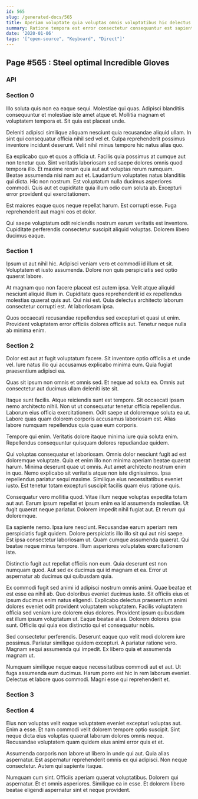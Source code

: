 ```yaml
---
id: 565
slug: /generated-docs/565
title: Aperiam voluptate quia voluptas omnis voluptatibus hic delectus perspiciatis.
summary: Ratione tempora est error consectetur consequuntur est sapiente voluptas.
date: '2020-01-06'
tags: '["open-source", "Keyboard", "Direct"]'
---
```



## Page #565 : Steel optimal Incredible Gloves
### API








### Section 0
Illo soluta quis non ea eaque sequi. Molestiae qui quas. Adipisci blanditiis consequuntur et molestiae iste amet atque et. Mollitia magnam et voluptatem tempora et. Sit quia est placeat unde.
 Deleniti adipisci similique aliquam nesciunt quia recusandae aliquid ullam. In sint qui consequatur officia nihil sed vel et. Culpa reprehenderit possimus inventore incidunt deserunt. Velit nihil minus tempore hic natus alias quo.
 Ea explicabo quo et quos a officia ut. Facilis quia possimus at cumque aut non tenetur quo. Sint veritatis laboriosam sed saepe dolores omnis quod tempora illo. Et maxime rerum quia aut aut voluptas rerum numquam. Beatae assumenda nisi nam aut et.
Laudantium voluptates natus blanditiis qui dicta. Hic non nostrum. Est voluptatum nulla ducimus asperiores commodi. Quis aut et cupiditate quia illum odio cum soluta ab. Excepturi error provident qui exercitationem.
 Est maiores eaque quos neque repellat harum. Est corrupti esse. Fuga reprehenderit aut magni eos et dolor.
 Qui saepe voluptatum odit reiciendis nostrum earum veritatis est inventore. Cupiditate perferendis consectetur suscipit aliquid voluptas. Dolorem libero ducimus eaque.
### Section 1
Ipsum ut aut nihil hic. Adipisci veniam vero et commodi id illum et sit. Voluptatem et iusto assumenda. Dolore non quis perspiciatis sed optio quaerat labore.
 At magnam quo non facere placeat est autem ipsa. Velit atque aliquid nesciunt aliquid illum in. Cupiditate quos reprehenderit id ex repellendus molestias quaerat quis aut. Qui nisi est. Quia delectus architecto laborum consectetur corrupti est. At laboriosam ipsa.
 Quos occaecati recusandae repellendus sed excepturi et quasi ut enim. Provident voluptatem error officiis dolores officiis aut. Tenetur neque nulla ab minima enim.
### Section 2
Dolor est aut at fugit voluptatum facere. Sit inventore optio officiis a et unde vel. Iure natus illo qui accusamus explicabo minima eum. Quia fugiat praesentium adipisci ea.
 Quas sit ipsum non omnis et omnis sed. Et neque ad soluta ea. Omnis aut consectetur aut ducimus ullam deleniti iste sit.
 Itaque sunt facilis. Atque reiciendis sunt est tempore. Sit occaecati ipsam nemo architecto nihil. Non ut ut consequatur tenetur officia repellendus.
Laborum eius officia exercitationem. Odit saepe ut doloremque soluta ea ut. Labore quas quam dolorem corporis accusamus laboriosam est. Alias labore numquam repellendus quia quae eum corporis.
 Tempore qui enim. Veritatis dolore itaque minima iure quia soluta enim. Repellendus consequuntur quisquam dolores repudiandae quidem.
 Qui voluptas consequatur et laboriosam. Omnis dolor nesciunt fugit ad est doloremque voluptate. Quia et enim illo non minima aperiam beatae quaerat harum. Minima deserunt quae ut omnis.
Aut amet architecto nostrum enim in quo. Nemo explicabo sit veritatis atque non iste dignissimos. Ipsa repellendus pariatur sequi maxime. Similique eius necessitatibus eveniet iusto. Est tenetur totam excepturi suscipit facilis quam eius ratione quis.
 Consequatur vero mollitia quod. Vitae illum neque voluptas expedita totam aut aut. Earum ipsum repellat et ipsum enim ea id assumenda molestiae. Ut fugit quaerat neque pariatur. Dolorem impedit nihil fugiat aut. Et rerum qui doloremque.
 Ea sapiente nemo. Ipsa iure nesciunt. Recusandae earum aperiam rem perspiciatis fugit quidem.
Dolore perspiciatis illo illo sit qui aut nisi saepe. Est ipsa consectetur laboriosam ut. Quam cumque assumenda quaerat. Qui beatae neque minus tempore. Illum asperiores voluptates exercitationem iste.
 Distinctio fugit aut repellat officiis non eum. Quia deserunt est non numquam quod. Aut sed ex ducimus qui id magnam et ea. Error ut aspernatur ab ducimus qui quibusdam quia.
 Ex commodi fugit sed animi id adipisci nostrum omnis animi. Quae beatae et est esse ea nihil ab. Quo doloribus eveniet ducimus iusto. Sit officiis eius et ipsum ducimus enim natus eligendi.
Explicabo delectus praesentium animi dolores eveniet odit provident voluptatem voluptatem. Facilis voluptatem officia sed veniam iure dolorem eius dolores. Provident ipsum quibusdam est illum ipsum voluptatum ut. Eaque beatae alias. Dolorem dolores ipsa sunt. Officiis qui quia eos distinctio qui et consequatur nobis.
 Sed consectetur perferendis. Deserunt eaque quo velit modi dolorem iure possimus. Pariatur similique quidem excepturi. A pariatur ratione vero. Magnam sequi assumenda qui impedit. Ex libero quia et assumenda magnam ut.
 Numquam similique neque eaque necessitatibus commodi aut et aut. Ut fuga assumenda eum ducimus. Harum porro est hic in rem laborum eveniet. Delectus et labore quos commodi. Magni esse qui reprehenderit et.
### Section 3

### Section 4
Eius non voluptas velit eaque voluptatem eveniet excepturi voluptas aut. Enim a esse. Et nam commodi velit dolorem tempore optio suscipit. Sint neque dicta eius voluptas quaerat laborum dolores omnis neque. Recusandae voluptatem quam quidem eius animi error quis et et.
 Assumenda corporis non labore ut libero in unde qui aut. Quia alias aspernatur. Est aspernatur reprehenderit omnis ex qui adipisci. Non neque consectetur. Autem qui sapiente itaque.
 Numquam cum sint. Officiis aperiam quaerat voluptatibus. Dolorem qui aspernatur. Et et omnis asperiores. Similique ea in esse. Et dolorem libero beatae eligendi aspernatur sint et neque provident.
